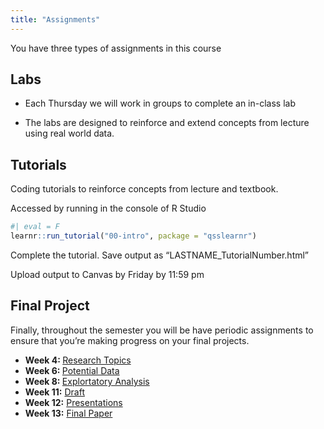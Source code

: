 ```yaml
---
title: "Assignments"
---
```


You have three types of assignments in this course

## Labs


- Each Thursday we will work in groups to complete an in-class lab

- The labs are designed to reinforce and extend concepts from lecture using real world data.

## Tutorials

Coding tutorials to reinforce concepts from lecture and textbook.

Accessed by running in the console of R Studio

```r
#| eval = F
learnr::run_tutorial("00-intro", package = "qsslearnr")
```

Complete the tutorial. Save output as "LASTNAME_TutorialNumber.html"

Upload output to Canvas by Friday by 11:59 pm


## Final Project

Finally, throughout the semester you will be have periodic assignments to ensure that you're making progress on your final projects.

- **Week 4: ** [Research Topics](a1.qmd)
- **Week 6: ** [Potential Data](a2.qmd)
- **Week 8: ** [Explortatory Analysis](a3.qmd)
- **Week 11:**  [Draft](a4.qmd)
- **Week 12:**  [Presentations](a5.qmd)
- **Week 13:**  [Final Paper](final.qmd)

